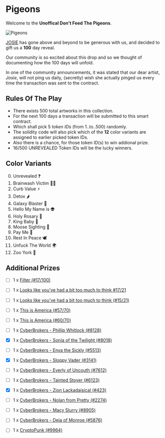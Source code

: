 # Pigeons

Welcome to the **Unoffical Don't Feed The Pigeons**.

![Pigeons](/_assets/_github/12-pigeons.jpeg)

[JOSIE](https://josie.io/) has gone above and beyond to be generous with us, and decided to gift us a **100** day reveal.

Our community is so excited about this drop and so we thought of documenting how the 100 days will unfold.

In one of the community announcements, it was stated that our dear artist, *Josie*, will not ping us daily, (secretly) wish she actually pinged us every time the transaction was sent to the contract.


## Rules Of The Play

- There exists 500 total artworks in this collection.
- For the next 100 days a transaction will be submitted to this smart contract.
- Which shall pick 5 *token IDs* (from 1..to..500) randomly.
- The solidity code will also pick which of the **12** color variants are assigned to earlier picked token IDs.
- Also there is a chance, for those token ID(s) to win addional prize.
- 16/500 UNREVEALED Token IDs will be the lucky winners.


## Color Variants
0. Unrevealed ❓
1. Brainwash Victim 🧟‍♀️
2. Curb Value ⚡️
3. Detox 🌶
4. Galaxy Blaster 🔫
5. Hello My Name is 👽
6. Holy Rosary 📿
7. King Baby 👑
8. Moose Sighting 🦌
9. Pay Me 💸
10. Rest In Peace 🕊
11. Unfuck The World 🌍
12. Zoo York 🗽


## Additional Prizes
- [ ] 1 x [Filter (#17/100)][Filter-17]
- [ ] 1 x [Looks like you've had a bit too much to think #17/21][Looks-17]
- [ ] 1 x [Looks like you've had a bit too much to think (#15/21)][Looks-15]
- [ ] 1 x [This is America (#57/70)][America-57]
- [ ] 1 x [This is America (#60/70)][America-60]
- [ ] 1 x [CyberBrokers - Phillip Whitlock (#8128)][CyberBrokers-08128]
- [x] 1 x [CyberBrokers - Sonia of the Twilight (#8018)][CyberBrokers-08018]
- [ ] 1 x [CyberBrokers - Enya the Sickly (#5513)][CyberBrokers-05513]
- [x] 1 x [CyberBrokers - Sloppy Vader (#3141)][CyberBrokers-03141]
- [ ] 1 x [CyberBrokers - Everly of Uncouth (#7612)][CyberBrokers-07612]
- [ ] 1 x [CyberBrokers - Tainted Stoyer (#6123)][CyberBrokers-06123]
- [x] 1 x [CyberBrokers - Zion Lackadaisical (#423)][CyberBrokers-00423]
- [ ] 1 x [CyberBrokers - Nolan from Pretty (#2274)][CyberBrokers-02274]
- [ ] 1 x [CyberBrokers - Macy Slurry (#8905)][CyberBrokers-08905]
- [ ] 1 x [CyberBrokers - Deja of Monroe (#5876)][CyberBrokers-05876]
- [ ] 1 x [CryptoPunk (#9964)][CryptoPunk-9964]


[Filter-17]: https://opensea.io/assets/ethereum/0xecf7ef42b57ee37a959bf507183c5dd6bf182081/235
[Looks-17]: https://opensea.io/assets/ethereum/0xecf7ef42b57ee37a959bf507183c5dd6bf182081/190
[Looks-15]: https://opensea.io/assets/ethereum/0xecf7ef42b57ee37a959bf507183c5dd6bf182081/188
[America-57]: https://opensea.io/assets/ethereum/0xecf7ef42b57ee37a959bf507183c5dd6bf182081/159
[America-60]: https://opensea.io/assets/ethereum/0xecf7ef42b57ee37a959bf507183c5dd6bf182081/162
[CyberBrokers-08128]: https://www.cyberbrokers.com/cyberbrokers/phillip-whitlock-08128
[CyberBrokers-08018]: https://www.cyberbrokers.com/cyberbrokers/sonia-of-the-twilight-08018
[CyberBrokers-05513]: https://www.cyberbrokers.com/cyberbrokers/enya-the-sickly-05513
[CyberBrokers-03141]: https://www.cyberbrokers.com/cyberbrokers/sloppy-vader-03141
[CyberBrokers-07612]: https://www.cyberbrokers.com/cyberbrokers/everly-of-uncouth-07612
[CyberBrokers-06123]: https://www.cyberbrokers.com/cyberbrokers/tainted-stoyer-06123
[CyberBrokers-00423]: https://www.cyberbrokers.com/cyberbrokers/zion-lackadaisical-00423
[CyberBrokers-02274]: https://www.cyberbrokers.com/cyberbrokers/nolan-from-pretty-02274
[CyberBrokers-08905]: https://www.cyberbrokers.com/cyberbrokers/macy-slurry-08905
[CyberBrokers-05876]: https://www.cyberbrokers.com/cyberbrokers/deja-of-monroe-05876
[CryptoPunk-9964]: https://cryptopunks.app/cryptopunks/details/9964


